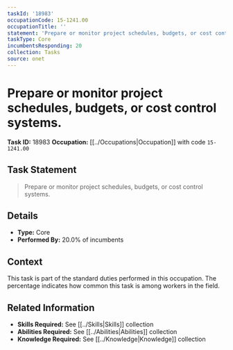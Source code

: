 ```yaml
---
taskId: '18983'
occupationCode: 15-1241.00
occupationTitle: ''
statement: 'Prepare or monitor project schedules, budgets, or cost control systems.'
taskType: Core
incumbentsResponding: 20
collection: Tasks
source: onet
---
```

# Prepare or monitor project schedules, budgets, or cost control systems.

**Task ID:** 18983
**Occupation:** [[../Occupations|Occupation]] with code `15-1241.00`

## Task Statement

> Prepare or monitor project schedules, budgets, or cost control systems.

## Details

- **Type:** Core
- **Performed By:** 20.0% of incumbents

## Context

This task is part of the standard duties performed in this occupation. The percentage indicates how common this task is among workers in the field.

## Related Information

- **Skills Required:** See [[../Skills|Skills]] collection
- **Abilities Required:** See [[../Abilities|Abilities]] collection
- **Knowledge Required:** See [[../Knowledge|Knowledge]] collection
